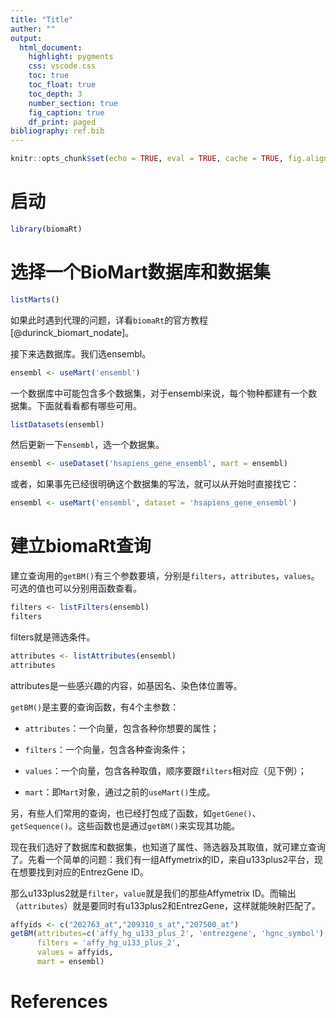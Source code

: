 ```yaml
---
title: "Title"
auther: ""
output:
  html_document:
    highlight: pygments
    css: vscode.css
    toc: true
    toc_float: true
    toc_depth: 3
    number_section: true
    fig_caption: true
    df_print: paged
bibliography: ref.bib
---
```


```r
knitr::opts_chunk$set(echo = TRUE, eval = TRUE, cache = TRUE, fig.align = 'center')
```

# 启动

```r
library(biomaRt)
```

# 选择一个BioMart数据库和数据集

```r
listMarts()
```

如果此时遇到代理的问题，详看`biomaRt`的官方教程[@durinck_biomart_nodate]。

接下来选数据库。我们选ensembl。

```r
ensembl <- useMart('ensembl')
```

一个数据库中可能包含多个数据集，对于ensembl来说，每个物种都建有一个数据集。下面就看看都有哪些可用。

```r
listDatasets(ensembl)
```

然后更新一下`ensembl`，选一个数据集。

```r
ensembl <- useDataset('hsapiens_gene_ensembl', mart = ensembl)
```

或者，如果事先已经很明确这个数据集的写法，就可以从开始时直接找它：

```r
ensembl <- useMart('ensembl', dataset = 'hsapiens_gene_ensembl')
```

# 建立biomaRt查询

建立查询用的`getBM()`有三个参数要填，分别是`filters`，`attributes`，`values`。可选的值也可以分别用函数查看。

```r
filters <- listFilters(ensembl)
filters
```

filters就是筛选条件。

```r
attributes <- listAttributes(ensembl)
attributes
```

attributes是一些感兴趣的内容，如基因名、染色体位置等。

`getBM()`是主要的查询函数，有4个主参数：

* `attributes`：一个向量，包含各种你想要的属性；

* `filters`：一个向量，包含各种查询条件；

* `values`：一个向量，包含各种取值，顺序要跟`filters`相对应（见下例）；

* `mart`：即`Mart`对象，通过之前的`useMart()`生成。

另，有些人们常用的查询，也已经打包成了函数，如`getGene()`、`getSequence()`。这些函数也是通过`getBM()`来实现其功能。

现在我们选好了数据库和数据集，也知道了属性、筛选器及其取值，就可建立查询了。先看一个简单的问题：我们有一组Affymetrix的ID，来自u133plus2平台，现在想要找到对应的EntrezGene ID。

那么u133plus2就是`filter`，`value`就是我们的那些Affymetrix ID。而输出（`attributes`）就是要同时有u133plus2和EntrezGene，这样就能映射匹配了。

```r
affyids <- c("202763_at","209310_s_at","207500_at")
getBM(attributes=c('affy_hg_u133_plus_2', 'entrezgene', 'hgnc_symbol'), 
      filters = 'affy_hg_u133_plus_2', 
      values = affyids, 
      mart = ensembl)
```

# References